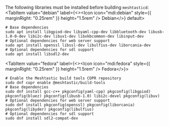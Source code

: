 
The following libraries must be installed before building `meshtasticd`:
<Tabs groupId="operating-systems" queryString="os">
  <TabItem value="debian" label={<><Icon icon="mdi:debian" style={{ marginRight: "0.25rem" }} height="1.5rem" /> Debian</>} default>
  ```shell
  # Base dependencies
  sudo apt install libgpiod-dev libyaml-cpp-dev libbluetooth-dev libusb-1.0-0-dev libi2c-dev libuv1-dev libxkbcommon-dev libinput-dev
  # Optional dependencies for web server support
  sudo apt install openssl libssl-dev libulfius-dev liborcania-dev
  # Optional dependencies for sdl support
  sudo apt install libsdl2-dev
  ```
  </TabItem>

  <TabItem value="fedora" label={<><Icon icon="mdi:fedora" style={{ marginRight: "0.25rem" }} height="1.5rem" /> Fedora</>}>
  ```shell
  # Enable the Meshtastic build tools COPR repository
  sudo dnf copr enable @meshtastic/build-tools
  # Base dependencies
  sudo dnf install gcc-c++ pkgconfig(yaml-cpp) pkgconfig(libgpiod) pkgconfig(bluez) pkgconfig(libusb-1.0) libi2c-devel pkgconfig(libuv)
  # Optional dependencies for web server support
  sudo dnf install pkgconfig(openssl) pkgconfig(liborcania) pkgconfig(libyder) pkgconfig(libulfius)
  # Optional dependencies for sdl support
  sudo dnf install sdl2-compat-dev
  ```
  </TabItem>
</Tabs>
